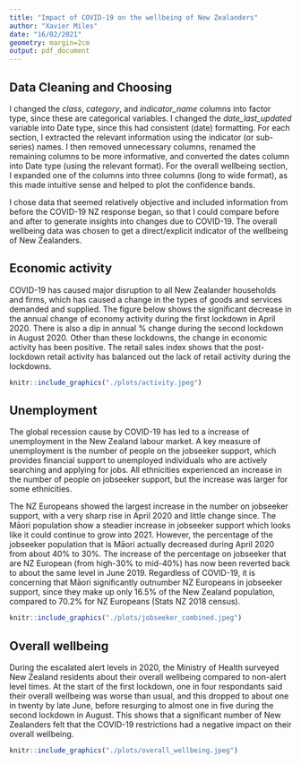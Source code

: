 ```yaml
---
title: "Impact of COVID-19 on the wellbeing of New Zealanders"
author: "Xavier Miles"
date: "16/02/2021"
geometry: margin=2cm
output: pdf_document
---
```


## Data Cleaning and Choosing
I changed the _class_, _category_, and _indicator_name_ columns into factor type, since these are categorical variables. I changed the _date_last_updated_ variable into Date type, since this had consistent (date) formatting.
For each section, I extracted the relevant information using the indicator (or sub-series) names. I then removed unnecessary columns, renamed the remaining columns to be more informative, and converted the dates column into Date type (using the relevant format).
For the overall wellbeing section, I expanded one of the columns into three columns (long to wide format), as this made intuitive sense and helped to plot the confidence bands.

I chose data that seemed relatively objective and included information from before the COVID-19 NZ response began, so that I could compare before and after to generate insights into changes due to COVID-19. The overall wellbeing data was chosen to get a direct/explicit indicator of the wellbeing of New Zealanders.

## Economic activity

COVID-19 has caused major disruption to all New Zealander households and firms, which has caused a change in the types of goods and services demanded and supplied. 
The figure below shows the significant decrease in the annual change of economy activity during the first lockdown in April 2020. There is also a dip in annual % change during the second lockdown in August 2020. Other than these lockdowns, the change in economic activity has been positive. The retail sales index shows that the post-lockdown retail activity has balanced out the lack of retail activity during the lockdowns.

```r
knitr::include_graphics("./plots/activity.jpeg")
```

## Unemployment

The global recession cause by COVID-19 has led to a increase of unemployment in the New Zealand labour market. A key measure of unemployment is the number of people on the jobseeker support, which provides financial support to unemployed individuals who are actively searching and applying for jobs. All ethnicities experienced an increase in the number of people on jobseeker support, but the increase was larger for some ethnicities.

The NZ Europeans showed the largest increase in the number on jobseeker support, with a very sharp rise in April 2020 and little change since. The Māori population show a steadier increase in jobseeker support which looks like it could continue to grow into 2021.
However, the percentage of the jobseeker population that is Māori actually decreased during April 2020 from about 40% to 30%. The increase of the percentage on jobseeker that are NZ European (from high-30% to mid-40%) has now been reverted back to about the same level in June 2019.
Regardless of COVID-19, it is concerning that Māori significantly outnumber NZ Europeans in jobseeker support, since they make up only 16.5% of the New Zealand population, compared to 70.2% for NZ Europeans (Stats NZ 2018 census).

```r
knitr::include_graphics("./plots/jobseeker_combined.jpeg")
```


## Overall wellbeing

During the escalated alert levels in 2020, the Ministry of Health surveyed New Zealand residents about their overall wellbeing compared to non-alert level times. At the start of the first lockdown, one in four respondants said their overall wellbeing was worse than usual, and this dropped to about one in twenty by late June, before resurging to almost one in five during the second lockdown in August.
This shows that a significant number of New Zealanders felt that the COVID-19 restrictions had a negative impact on their overall wellbeing.

```r
knitr::include_graphics("./plots/overall_wellbeing.jpeg")
```
